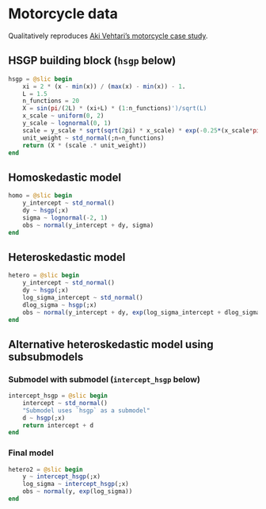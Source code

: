 # Motorcycle data

Qualitatively reproduces [Aki Vehtari's motorcycle case study](https://users.aalto.fi/~ave/casestudies/Motorcycle/motorcycle.html#GP_model_with_Hilbert_basis_functions).

## HSGP building block (`hsgp` below)

```julia
hsgp = @slic begin 
    xi = 2 * (x - min(x)) / (max(x) - min(x)) - 1.
    L = 1.5
    n_functions = 20
    X = sin(pi/(2L) * (xi+L) * (1:n_functions)')/sqrt(L)
    x_scale ~ uniform(0, 2)
    y_scale ~ lognormal(0, 1)
    scale = y_scale * sqrt(sqrt(2pi) * x_scale) * exp(-0.25*(x_scale*pi/2L)^2 * (1:n_functions)^2)
    unit_weight ~ std_normal(;n=n_functions)
    return (X * (scale .* unit_weight))
end
```

## Homoskedastic model

```julia
homo = @slic begin 
    y_intercept ~ std_normal()
    dy ~ hsgp(;x)
    sigma ~ lognormal(-2, 1)
    obs ~ normal(y_intercept + dy, sigma)
end
```

## Heteroskedastic model

```julia
hetero = @slic begin
    y_intercept ~ std_normal()
    dy ~ hsgp(;x)
    log_sigma_intercept ~ std_normal()
    dlog_sigma ~ hsgp(;x)
    obs ~ normal(y_intercept + dy, exp(log_sigma_intercept + dlog_sigma))
end
```

::: {.callout-note collapse="true"}

## Alternative heteroskedastic model using subsubmodels

### Submodel with submodel (`intercept_hsgp` below)

```julia
intercept_hsgp = @slic begin 
    intercept ~ std_normal()
    "Submodel uses `hsgp` as a submodel"
    d ~ hsgp(;x)
    return intercept + d
end
```

### Final model

```julia
hetero2 = @slic begin 
    y ~ intercept_hsgp(;x)
    log_sigma ~ intercept_hsgp(;x)
    obs ~ normal(y, exp(log_sigma))
end
```
:::